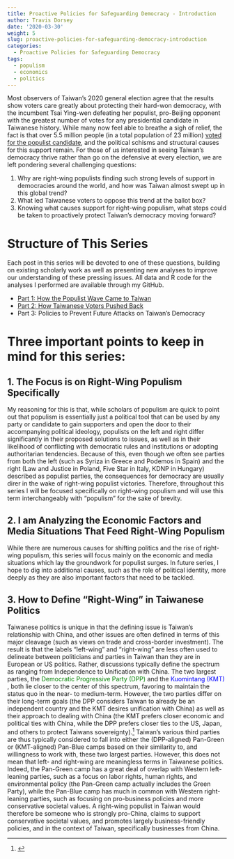 ```yaml
---
title: Proactive Policies for Safeguarding Democracy - Introduction
author: Travis Dorsey
date: '2020-03-30'
weight: 5
slug: proactive-policies-for-safeguarding-democracy-introduction
categories:
  - Proactive Policies for Safeguarding Democracy
tags:
  - populism
  - economics
  - politics
---
```


Most observers of Taiwan’s 2020 general election agree that the results show voters care greatly about protecting their hard-won democracy, with the incumbent Tsai Ying-wen defeating her populist, pro-Beijing opponent with the greatest number of votes for any presidential candidate in Taiwanese history. While many now feel able to breathe a sigh of relief, the fact is that over 5.5 million people (in a total population of 23 million) [voted for the populist candidate](https://www.bloomberg.com/graphics/2020-taiwan-election-results/), and the political schisms and structural causes for this support remain. For those of us interested in seeing Taiwan’s democracy thrive rather than go on the defensive at every election, we are left pondering several challenging questions:

1.	Why are right-wing populists finding such strong levels of support in democracies around the world, and how was Taiwan almost swept up in this global trend?
2.	What led Taiwanese voters to oppose this trend at the ballot box? 
3.	Knowing what causes support for right-wing populism, what steps could be taken to proactively protect Taiwan’s democracy moving forward?

# Structure of This Series

Each post in this series will be devoted to one of these questions, building on existing scholarly work as well as presenting new analyses to improve our understanding of these pressing issues. All data and R code for the analyses I performed are available through my GitHub. 

- [Part 1: How the Populist Wave Came to Taiwan](/english/proactive-policies-for-safeguarding-democracy/part-1-how-the-populist-wave-came-to-taiwan/)
- [Part 2: How Taiwanese Voters Pushed Back](/english/proactive-policies-for-safeguarding-democracy/part-2-how-did-taiwanese-voters-push-back/)
- Part 3: Policies to Prevent Future Attacks on Taiwan's Democracy

# Three important points to keep in mind for this series:

## 1. The Focus is on Right-Wing Populism Specifically
My reasoning for this is that, while scholars of populism are quick to point out that populism is essentially just a political tool that can be used by any party or candidate to gain supporters and open the door to their accompanying political ideology, populists on the left and right differ significantly in their proposed solutions to issues, as well as in their likelihood of conflicting with democratic rules and institutions or adopting authoritarian tendencies. Because of this, even though we often see parties from both the left (such as Syriza in Greece and Podemos in Spain) and the right (Law and Justice in Poland, Five Star in Italy, KDNP in Hungary) described as populist parties, the consequences for democracy are usually direr in the wake of right-wing populist victories. Therefore, throughout this series I will be focused specifically on right-wing populism and will use this term interchangeably with “populism” for the sake of brevity. 

## 2. I am Analyzing the Economic Factors and Media Situations That Feed Right-Wing Populism
While there are numerous causes for shifting politics and the rise of right-wing populism, this series will focus mainly on the economic and media situations which lay the groundwork for populist surges. In future series, I hope to dig into additional causes, such as the role of political identity, more deeply as they are also important factors that need to be tackled. 

## 3. How to Define "Right-Wing" in Taiwanese Politics
Taiwanese politics is unique in that the defining issue is Taiwan's relationship with China, and other issues are often defined in terms of this major cleavage (such as views on trade and cross-border investment). The result is that the labels "left-wing" and "right-wing" are less often used to delineate between politicians and parties in Taiwan than they are in European or US politics. Rather, discussions typically define the spectrum as ranging from Independence to Unification with China. The two largest parties, the <span style="color: green"> Democratic Progressive Party (DPP) </span> and the <span style="color: blue"> Kuomintang (KMT) </span>, both lie closer to the center of this spectrum, favoring to maintain the status quo in the near- to medium-term. However, the two parties differ on their long-term goals (the DPP considers Taiwan to already be an independent country and the KMT desires unification with China) as well as their approach to dealing with China (the KMT prefers closer economic and political ties with China, while the DPP prefers closer ties to the US, Japan, and others to protect Taiwans sovereignty).^[  ] Taiwan's various third parties are thus typically considered to fall into either the (DPP-aligned) Pan-Green or (KMT-aligned) Pan-Blue camps based on their similarity to, and willingness to work with, these two largest parties. However, this does not mean that left- and right-wing are meaningless terms in Taiwanese politics. Indeed, the Pan-Green camp has a great deal of overlap with Western left-leaning parties, such as a focus on labor rights, human rights, and environmental policy (the Pan-Green camp actually includes the Green Party), while the Pan-Blue camp has much in common with Western right-leaning parties, such as focusing on pro-business policies and more conservative societal values. A right-wing populist in Taiwan would therefore be someone who is strongly pro-China, claims to support conservative societal values, and promotes largely business-friendly policies, and in the context of Taiwan, specifically businesses from China. 



